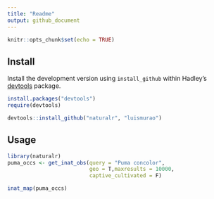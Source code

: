 ```yaml
---
title: "Readme"
output: github_document
---
```


```r
knitr::opts_chunk$set(echo = TRUE)
```

## Install

Install the development version using `install_github` within Hadley's [devtools](https://github.com/hadley/devtools) package.

```r
install.packages("devtools")
require(devtools)

devtools::install_github("naturalr", "luismurao")
```
## Usage

```r
library(naturalr)
puma_occs <- get_inat_obs(query = "Puma concolor",
                          geo = T,maxresults = 10000,
                          captive_cultivated = F)

inat_map(puma_occs)

```

